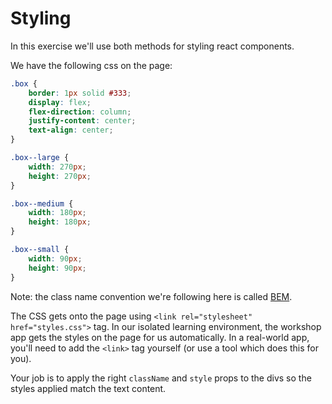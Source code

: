 # Styling

In this exercise we'll use both methods for styling react components.

We have the following css on the page:

```css
.box {
	border: 1px solid #333;
	display: flex;
	flex-direction: column;
	justify-content: center;
	text-align: center;
}

.box--large {
	width: 270px;
	height: 270px;
}

.box--medium {
	width: 180px;
	height: 180px;
}

.box--small {
	width: 90px;
	height: 90px;
}
```

Note: the class name convention we're following here is called
[BEM](http://getbem.com/introduction/).

The CSS gets onto the page using `<link rel="stylesheet" href="styles.css">`
tag. In our isolated learning environment, the workshop app gets the styles on
the page for us automatically. In a real-world app, you'll need to add the
`<link>` tag yourself (or use a tool which does this for you).

Your job is to apply the right `className` and `style` props to the divs so the
styles applied match the text content.
